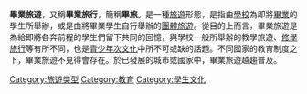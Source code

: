 {{Notability Unreferenced |time=2012-08-21T01:38:11+00:00 }}
{{Unreferenced|time=2018-02-13T13:50:22+00:00}}
'''畢業旅遊'''，又稱'''畢業旅行'''，簡稱'''畢旅'''。是一種[[旅遊|旅遊]]形態，是指由[[學校|學校]]為即將[[畢業|畢業]]的學生所舉辦，或是由將畢業學生自行舉辦的[[團體旅遊|團體旅遊]]。從目的上而言，畢業旅遊是為給即將各奔前程的學生們留下共同的回憶，與學校一般所舉辦的教學旅遊、[[修學旅行|修學旅行]]等有所不同，也是[[青少年|青少年]][[次文化|次文化]]中所不可或缺的話題。不同國家的教育制度之下，畢業旅遊不見得會存在。於已發展的城市或國家中，畢業旅遊越趨普及。



{{旅遊小作品}}
{{旅游}}

[[Category:旅遊类型|Category:旅遊类型]]
[[Category:教育|Category:教育]]
[[Category:學生文化|Category:學生文化]]